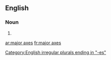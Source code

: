 ==English==

===Noun===
{{head|en|head=[[major]] [[axes]]}}

# {{plural of|major axis}}

[[Category:English irregular plurals ending in "-es"]]

[[ar:major axes]]
[[fr:major axes]]